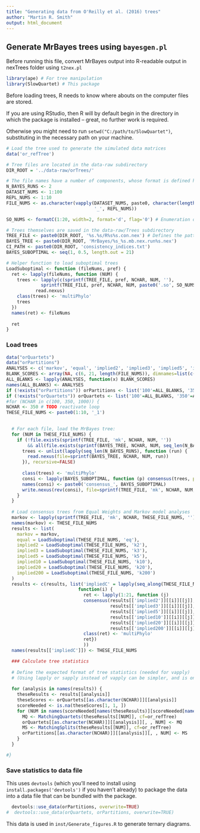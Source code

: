 ```yaml
---
title: "Generating data from O'Reilly et al. (2016) trees"
author: "Martin R. Smith"
output: html_document
--- 
```


## Generate MrBayes trees using `bayesgen.pl`

Before running this file, convert MrBayes output into R-readable output in 
nexTrees folder using `t2nex.pl`

```R
library(ape) # For tree manipulation
library(SlowQuartet) # This package
```

Before loading trees, R needs to know where abouts on the computer files are stored.

If you are using RStudio, then R will by default begin in the directory
in which the package is installed -- great, no further work is required.

Otherwise you might need to run `setwd("C:/path/to/SlowQuartet")`, substituting
in the necessary path on your machine.

```R

# Load the tree used to generate the simulated data matrices
data('or_refTree')

# Tree files are located in the data-raw subdirectory
DIR_ROOT = '../data-raw/orTrees/'

# The file names have a number of components, whose format is defined here:
N_BAYES_RUNS <- 2
DATASET_NUMS <- 1:100
REPL_NUMS <- 1:10
FILE_NUMS <- as.character(vapply(DATASET_NUMS, paste0, character(length(REPL_NUMS)),
                                 '_', REPL_NUMS))

SO_NUMS <- formatC(1:20, width=2, format='d', flag='0') # Enumeration of suboptimal trees

# Trees themselves are saved in the data-raw/Trees subdirectory
TREE_FILE <- paste0(DIR_ROOT, '%s.%s/R%s%s.con.nex') # Defines the pattern of the file name
BAYES_TREE <- paste0(DIR_ROOT, 'MrBayes/%s_%s.mb.nex.run%s.nex')
CI_PATH <- paste0(DIR_ROOT, 'consistency_indices.txt')
BAYES_SUBOPTIMAL <- seq(1, 0.5, length.out = 21)

# Helper function to load suboptimal trees
LoadSuboptimal <- function (fileNums, pref) {
  ret <- lapply(fileNums, function (NUM) {
    trees <- lapply(c(sprintf(TREE_FILE, pref, NCHAR, NUM, ''), 
             sprintf(TREE_FILE, pref, NCHAR, NUM, paste0('.so', SO_NUMS))),
           read.nexus)
    class(trees) <- 'multiPhylo'
    trees
  })
  names(ret) <- fileNums
  
  ret
}

```


### Load trees

```R
data("orQuartets")
data("orPartitions")
ANALYSES <- c('markov', 'equal', 'implied2', 'implied3', 'implied5', 'implied10', 'implied20', 'implied200', 'impliedC')
BLANK_SCORES <- array(NA, c(6, 21, length(FILE_NUMS)), dimnames=list(c( "Q",  "s", "d", "r1", "r2", "u"), NULL, FILE_NUMS))
ALL_BLANKS <- lapply(ANALYSES, function(x) BLANK_SCORES)
names(ALL_BLANKS) <- ANALYSES
if (!exists("orPartitions")) orPartitions <- list('100'=ALL_BLANKS, '350'=ALL_BLANKS, '1000'=ALL_BLANKS)
if (!exists("orQuartets")) orQuartets <- list('100'=ALL_BLANKS, '350'=ALL_BLANKS, '1000'=ALL_BLANKS)
#for (NCHAR in c(100, 350, 1000)) {
NCHAR <- 350 # TODO reactivate loop
THESE_FILE_NUMS <- paste0(1:10, '_1')

  
  # For each file, load the MrBayes tree:
  for (NUM in THESE_FILE_NUMS) {
    if (!file.exists(sprintf(TREE_FILE, 'mk', NCHAR, NUM, ''))
        && all(file.exists(sprintf(BAYES_TREE, NCHAR, NUM, seq_len(N_BAYES_RUNS))))) {
      trees <- unlist(lapply(seq_len(N_BAYES_RUNS), function (run) {
        read.nexus(file=sprintf(BAYES_TREE, NCHAR, NUM, run))
      }), recursive=FALSE)
      
      class(trees) <- 'multiPhylo'
      consi <- lapply(BAYES_SUBOPTIMAL, function (p) consensus(trees, p=p))
      names(consi) <- paste0('consensus_', BAYES_SUBOPTIMAL)
      write.nexus(rev(consi), file=sprintf(TREE_FILE, 'mk', NCHAR, NUM, ''))
    }
  }
  
  # Load consensus trees from Equal Weights and Markov model analyses
  markov <- lapply(sprintf(TREE_FILE, 'mk', NCHAR, THESE_FILE_NUMS, ''), read.nexus)
  names(markov) <- THESE_FILE_NUMS
  results <- list(
    markov = markov,
    equal = LoadSuboptimal(THESE_FILE_NUMS, 'eq'),
    implied2 = LoadSuboptimal(THESE_FILE_NUMS, 'k2'),
    implied3 = LoadSuboptimal(THESE_FILE_NUMS, 'k3'),
    implied5 = LoadSuboptimal(THESE_FILE_NUMS, 'k5'),
    implied10 = LoadSuboptimal(THESE_FILE_NUMS, 'k10'),
    implied20 = LoadSuboptimal(THESE_FILE_NUMS, 'k20'),
    implied200 = LoadSuboptimal(THESE_FILE_NUMS, 'k200')
  )
  results <- c(results, list('impliedC' = lapply(seq_along(THESE_FILE_NUMS),
                           function(i) {
                             ret <- lapply(1:21, function (j) 
                             consensus(results[['implied2']][[i]][[j]],
                                       results[['implied3']][[i]][[j]],
                                       results[['implied5']][[i]][[j]],
                                       results[['implied10']][[i]][[j]],
                                       results[['implied20']][[i]][[j]],
                                       results[['implied200']][[i]][[j]]))
                             class(ret) <- 'multiPhylo'
                             ret})
                             ))
  names(results[['impliedC']]) <- THESE_FILE_NUMS

  ### Calculate tree statistics
  
  # Define the expected format of tree statistics (needed for vapply)
  # (Using lapply or sapply instead of vapply can be simpler, and is only slightly slower)
  
  for (analysis in names(results)) {
    theseResults <- results[[analysis]]
    theseScores <- orQuartets[[as.character(NCHAR)]][[analysis]]
    scoreNeeded <- is.na(theseScores[1, 1, ])
    for (NUM in names(scoreNeeded[names(theseResults)][scoreNeeded[names(theseResults)]])) {
      MQ <- MatchingQuartets(theseResults[[NUM]], cf=or_refTree)
      orQuartets[[as.character(NCHAR)]][[analysis]][, , NUM] <- MQ
      MS <- MatchingSplits(theseResults[[NUM]], cf=or_refTree)
      orPartitions[[as.character(NCHAR)]][[analysis]][, , NUM] <- MS
    }
  }

#}
```


### Save statistics to data file
This uses `devtools` (which you'll need to install using 
`install.packages('devtools')` if you haven't already) to package the data 
into a data file that can be bundled with the package.

```R

  devtools::use_data(orPartitions, overwrite=TRUE)
#  devtools::use_data(orQuartets, orPartitions, overwrite=TRUE)
```

This data is used in `inst/Generate_figures.R` to generate ternary diagrams.
